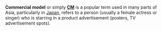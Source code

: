 '''Commercial model''' or simply '''[[CM]]''' is a popular term used in many parts of Asia, particularly in [[Japan]], refers to a person (usually a female actress or singer) who is starring in a product advertisement (posters, TV advertisement spots).

{{stub}}